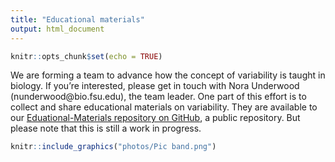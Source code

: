 ```yaml
---
title: "Educational materials"
output: html_document
---
```


```r
knitr::opts_chunk$set(echo = TRUE)
```

We are forming a team to advance how the concept of variability is taught in biology. If you're interested, please get in touch with Nora Underwood (nunderwood@bio.fsu.edu), the team leader. One part of this effort is to collect and share educational materials on variability. They are available to our [Eduational-Materials repository on GitHub](https://github.com/HerbVar-Network/Educational-Materials), a public repository. But please note that this is still a work in progress.


```r
knitr::include_graphics("photos/Pic band.png")
```